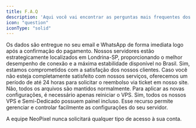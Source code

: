 ```yaml
---
title: F.A.Q
description: 'Aqui você vai encontrar as perguntas mais frequentes dos nossos clientes.'
icon: "question"
iconType: "solid"
---
```


<AccordionGroup>
  <Accordion title="Onde encontro os dados de acesso do meu servidor?">
    Os dados são entregue no seu email e WhatsApp de forma imediata logo após a confirmação do pagamento.
  </Accordion>

  <Accordion title="Onde ficam localizados os servidores?">
    Nossos servidores estão estrategicamente localizados em Londrina-SP, proporcionando o melhor desempenho de conexão e a máxima estabilidade disponível no Brasil.
  </Accordion>

  <Accordion title="Vocês realizam reembolso?">
    Sim, estamos comprometidos com a satisfação dos nossos clientes. Caso você não esteja completamente satisfeito com nossos serviços, oferecemos um período de até 24 horas para solicitar o reembolso via ticket em nosso site.
  </Accordion>

  <Accordion title="Perco meus arquivos após realizar upgrade no painel do VPS?">
    Não, todos os arquivos são mantidos normalmente. Para aplicar as novas configurações, é necessário apenas reiniciar o VPS.
  </Accordion>

  <Accordion title="Existe um painel de controle disponível para o serviço?">
    Sim, todos os nossos VPS e Semi-Dedicado possuem painel incluso. Esse recurso permite gerenciar e controlar facilmente as configurações do seu servidor.
  </Accordion>
</AccordionGroup>

<Warning>A equipe NeoPixel nunca solicitará qualquer tipo de acesso à sua conta.</Warning>